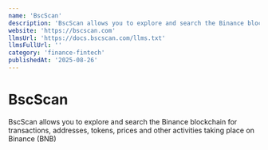 ```yaml
---
name: 'BscScan'
description: 'BscScan allows you to explore and search the Binance blockchain for transactions, addresses, tokens, prices and other activities taking place on Binance (BNB)'
website: 'https://bscscan.com'
llmsUrl: 'https://docs.bscscan.com/llms.txt'
llmsFullUrl: ''
category: 'finance-fintech'
publishedAt: '2025-08-26'
---
```


# BscScan

BscScan allows you to explore and search the Binance blockchain for transactions, addresses, tokens, prices and other activities taking place on Binance (BNB)
